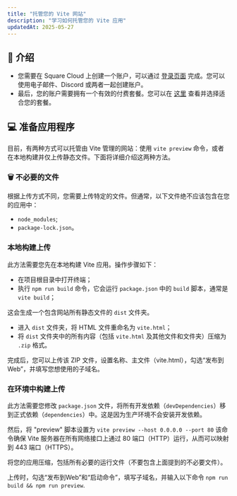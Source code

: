 ```yaml
---
title: "托管您的 Vite 网站"
description: "学习如何托管您的 Vite 应用"
updatedAt: 2025-05-27
---
```



## 🚀 介绍

- 您需要在 Square Cloud 上创建一个账户，可以通过 <a href={pages.login}>登录页面</a> 完成。您可以使用电子邮件、Discord 或两者一起创建账户。
- 最后，您的账户需要拥有一个有效的付费套餐。您可以在 <a href={pages.plans}>这里</a> 查看并选择适合您的套餐。

## 💻 准备应用程序

目前，有两种方式可以托管由 Vite 管理的网站：使用 `vite preview` 命令，或者在本地构建并仅上传静态文件。下面将详细介绍这两种方法。

### 🗑️ 不必要的文件

根据上传方式不同，您需要上传特定的文件。但通常，以下文件绝不应该包含在您的应用中：

- `node_modules`;
- `package-lock.json`。

### 本地构建上传

此方法需要您先在本地构建 Vite 应用。操作步骤如下：

- 在项目根目录中打开终端；
- 执行 `npm run build` 命令，它会运行 `package.json` 中的 `build` 脚本，通常是 `vite build`；

这会生成一个包含网站所有静态文件的 `dist` 文件夹。

- 进入 `dist` 文件夹，将 HTML 文件重命名为 `vite.html`；
- 将 `dist` 文件夹中的所有内容（包括 `vite.html` 及其他文件和文件夹）压缩为 `.zip` 格式。

完成后，您可以上传该 ZIP 文件，设置名称、主文件（vite.html），勾选“发布到Web”，并填写您想使用的子域名。

### 在环境中构建上传

此方法需要您修改 `package.json` 文件，将所有开发依赖（`devDependencies`）移到正式依赖（`dependencies`）中。这是因为生产环境不会安装开发依赖。

然后，将 "preview" 脚本设置为 `vite preview --host 0.0.0.0 --port 80` 该命令确保 Vite 服务器在所有网络接口上通过 80 端口（HTTP）运行，从而可以映射到 443 端口（HTTPS）。

将您的应用压缩，包括所有必要的运行文件（不要包含上面提到的不必要文件）。

上传时，勾选“发布到Web”和“启动命令”，填写子域名，并输入以下命令 `npm run build && npm run preview`.